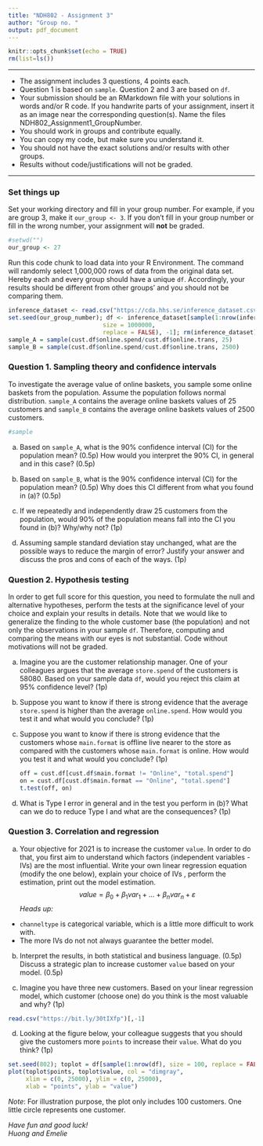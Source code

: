 ```yaml
---
title: "NDH802 - Assignment 3"
author: "Group no. "
output: pdf_document
---
```


```r
knitr::opts_chunk$set(echo = TRUE)
rm(list=ls())
```

------------------------------------------------------------------------

-   The assignment includes 3 questions, 4 points each.
-   Question 1 is based on `sample`. Question 2 and 3 are based on `df`.
-   Your submission should be an RMarkdown file with your solutions in words and/or R code. If you handwrite parts of your assignment, insert it as an image near the corresponding question(s). Name the files NDH802_Assignment1_GroupNumber.
-   You should work in groups and contribute equally.
-   You can copy my code, but make sure you understand it.
-   You should not have the exact solutions and/or results with other groups.
-   Results without code/justifications will not be graded.

------------------------------------------------------------------------

### Set things up

Set your working directory and fill in your group number. For example, if you are group 3, make it `our_group <- 3`. If you don't fill in your group number or fill in the wrong number, your assignment will **not** be graded.

```r
#setwd("")
our_group <- 27
```

Run this code chunk to load data into your R Environment. The command will randomly select 1,000,000 rows of data from the original data set. Hereby each and every group should have a unique `df`. Accordingly, your results should be different from other groups' and you should not be comparing them.

```r
inference_dataset <- read.csv("https://cda.hhs.se/inference_dataset.csv")
set.seed(our_group_number); df <- inference_dataset[sample(1:nrow(inference_dataset),
                           size = 1000000,
                           replace = FALSE), -1]; rm(inference_dataset)
sample_A = sample(cust.df$online.spend/cust.df$online.trans, 25)
sample_B = sample(cust.df$online.spend/cust.df$online.trans, 2500)
```

\newpage

### Question 1. Sampling theory and confidence intervals

To investigate the average value of online baskets, you sample some online baskets from the population. Assume the population follows normal distribution. `sample_A` contains the average online baskets values of 25 customers and `sample_B` contains the average online baskets values of 2500 customers.

```r
#sample
```

(a) Based on `sample_A`, what is the 90% confidence interval (CI) for the population mean? (0.5p) How would you interpret the 90% CI, in general and in this case? (0.5p)

(b) Based on `sample_B`, what is the 90% confidence interval (CI) for the population mean? (0.5p) Why does this CI different from what you found in (a)? (0.5p)

(c) If we repeatedly and independently draw 25 customers from the population, would 90% of the population means fall into the CI you found in (b)? Why/why not? (1p)

(d) Assuming sample standard deviation stay unchanged, what are the possible ways to reduce the margin of error? Justify your answer and discuss the pros and cons of each of the ways. (1p)

### Question 2. Hypothesis testing

In order to get full score for this question, you need to formulate the null and alternative hypotheses, perform the tests at the significance level of your choice and explain your results in details. Note that we would like to generalize the finding to the whole customer base (the population) and not only the observations in your sample `df`. Therefore, computing and comparing the means with our eyes is not substantial. Code without motivations will not be graded.

(a) Imagine you are the customer relationship manager. One of your colleagues argues that the average `store.spend` of the customers is 58080. Based on your sample data `df`, would you reject this claim at 95% confidence level? (1p)

```{=html}
<!-- -->
```
(b) Suppose you want to know if there is strong evidence that the average `store.spend` is higher than the average `online.spend`. How would you test it and what would you conclude? (1p)

(c) Suppose you want to know if there is strong evidence that the customers whose `main.format` is offline live nearer to the store as compared with the customers whose `main.format` is online. How would you test it and what would you conclude? (1p)

    ```r
    off = cust.df[cust.df$main.format != "Online", "total.spend"]
    on = cust.df[cust.df$main.format == "Online", "total.spend"]
    t.test(off, on)
    ```

(d) What is Type I error in general and in the test you perform in (b)? What can we do to reduce Type I and what are the consequences? (1p)

\newpage

### Question 3. Correlation and regression

(a) Your objective for 2021 is to increase the customer `value`. In order to do that, you first aim to understand which factors (independent variables - IVs) are the most influential. Write your own linear regression equation (modify the one below), explain your choice of IVs \footnote{You are free to include any variables in `df` as your IVs}, perform the estimation, print out the model estimation. $$ value = \beta_0 + \beta_1var_1 + \ldots + \beta_nvar_n + \varepsilon $$ *Heads up:*

-   `channeltype` is categorical variable, which is a little more difficult to work with.
-   The more IVs do not not always guarantee the better model.

(b) Interpret the results, in both statistical and business language. (0.5p)\
    Discuss a strategic plan to increase customer `value` based on your model. (0.5p)

(c) Imagine you have three new customers. Based on your linear regression model, which customer (choose one) do you think is the most valuable and why? (1p)

```r
read.csv("https://bit.ly/30tIXfp")[,-1]
```

(d) Looking at the figure below, your colleague suggests that you should give the customers more `points` to increase their `value`. What do you think? (1p)

```r
set.seed(802); toplot = df[sample(1:nrow(df), size = 100, replace = FALSE),]
plot(toplot$points, toplot$value, col = "dimgray",
     xlim = c(0, 25000), ylim = c(0, 25000),
     xlab = "points", ylab = "value")
```

*Note*: For illustration purpose, the plot only includes 100 customers. One little circle represents one customer. \vfill

*Have fun and good luck!*\
*Huong and Emelie*
